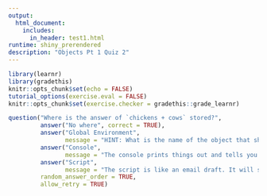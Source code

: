 ```yaml
---
output: 
  html_document:
    includes:
      in_header: test1.html
runtime: shiny_prerendered
description: "Objects Pt 1 Quiz 2"
---
```


```r
library(learnr)
library(gradethis)
knitr::opts_chunk$set(echo = FALSE)
tutorial_options(exercise.eval = FALSE)
knitr::opts_chunk$set(exercise.checker = gradethis::grade_learnr)
```

```r
question("Where is the answer of `chickens + cows` stored?",
         answer("No where", correct = TRUE),
         answer("Global Environment",
                message = "HINT: What is the name of the object that should house this answer?"),
         answer("Console",
                message = "The console prints things out and tells you what you've done. Things aren't necessarily 'stored' there, though"),
         answer("Script",
                message = "The script is like an email draft. It will send if you hit 'Run'. But things aren't necessarily 'stored' there -- they are created there!"),
         random_answer_order = TRUE,
         allow_retry = TRUE)
```

<div data-iframe-height></div>